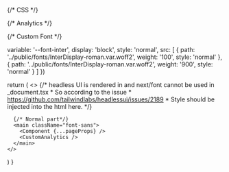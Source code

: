 {/* CSS */}

{/* Analytics */}

{/* Custom Font */}

  variable: '--font-inter',
  display: 'block',
  style: 'normal',
  src: [
    {
      path: '../public/fonts/InterDisplay-roman.var.woff2',
      weight: '100',
      style: 'normal'
    },
    {
      path: '../public/fonts/InterDisplay-roman.var.woff2',
      weight: '900',
      style: 'normal'
    }
  ]
})

  return (
    <>
      {/* headless UI is rendered in <body> and next/font cannot be used in _document.tsx
       * So according to the issue
       * https://github.com/tailwindlabs/headlessui/issues/2189
       * Style should be injected into the html here.
       */}
      <style jsx global>{`
        html {
          font-family: ${inter.style.fontFamily};
        }
      `}</style>

      {/* Normal part*/}
      <main className="font-sans">
        <Component {...pageProps} />
        <CustomAnalytics />
      </main>
    </>

)
}
